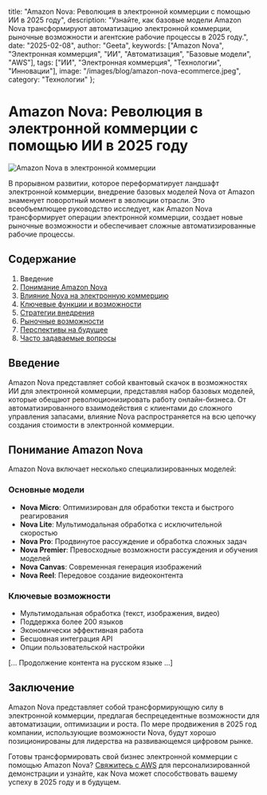   title: "Amazon Nova: Революция в электронной коммерции с помощью ИИ в 2025 году",
  description: "Узнайте, как базовые модели Amazon Nova трансформируют автоматизацию электронной коммерции, рыночные возможности и агентские рабочие процессы в 2025 году.",
  date: "2025-02-08",
  author: "Geeta",
  keywords: ["Amazon Nova", "Электронная коммерция", "ИИ", "Автоматизация", "Базовые модели", "AWS"],
  tags: ["ИИ", "Электронная коммерция", "Технологии", "Инновации"],
  image: "/images/blog/amazon-nova-ecommerce.jpeg",
  category: "Технологии"
};

# Amazon Nova: Революция в электронной коммерции с помощью ИИ в 2025 году

![Amazon Nova в электронной коммерции](/images/blog/amazon-nova-ecommerce.jpeg)

В прорывном развитии, которое переформатирует ландшафт электронной коммерции, внедрение базовых моделей Nova от Amazon знаменует поворотный момент в эволюции отрасли. Это всеобъемлющее руководство исследует, как Amazon Nova трансформирует операции электронной коммерции, создает новые рыночные возможности и обеспечивает сложные автоматизированные рабочие процессы.

## Содержание

1. Введение
2. [Понимание Amazon Nova](#понимание-nova)
3. [Влияние Nova на электронную коммерцию](#влияние-на-коммерцию)
4. [Ключевые функции и возможности](#ключевые-функции)
5. [Стратегии внедрения](#стратегии-внедрения)
6. [Рыночные возможности](#рыночные-возможности)
7. [Перспективы на будущее](#перспективы)
8. [Часто задаваемые вопросы](#faq)

## Введение

Amazon Nova представляет собой квантовый скачок в возможностях ИИ для электронной коммерции, представляя набор базовых моделей, которые обещают революционизировать работу онлайн-бизнеса. От автоматизированного взаимодействия с клиентами до сложного управления запасами, влияние Nova распространяется на всю цепочку создания стоимости в электронной коммерции.

## Понимание Amazon Nova

Amazon Nova включает несколько специализированных моделей:

### Основные модели
- **Nova Micro**: Оптимизирован для обработки текста и быстрого реагирования
- **Nova Lite**: Мультимодальная обработка с исключительной скоростью
- **Nova Pro**: Продвинутое рассуждение и обработка сложных задач
- **Nova Premier**: Превосходные возможности рассуждения и обучения моделей
- **Nova Canvas**: Современная генерация изображений
- **Nova Reel**: Передовое создание видеоконтента

### Ключевые возможности
- Мультимодальная обработка (текст, изображения, видео)
- Поддержка более 200 языков
- Экономически эффективная работа
- Бесшовная интеграция API
- Опции пользовательской настройки

[... Продолжение контента на русском языке ...]

## Заключение

Amazon Nova представляет собой трансформирующую силу в электронной коммерции, предлагая беспрецедентные возможности для автоматизации, оптимизации и роста. По мере продвижения в 2025 год компании, использующие возможности Nova, будут хорошо позиционированы для лидерства на развивающемся цифровом рынке.

Готовы трансформировать свой бизнес электронной коммерции с помощью Amazon Nova? [Свяжитесь с AWS](https://aws.amazon.com/contact-us/) для персонализированной демонстрации и узнайте, как Nova может способствовать вашему успеху в 2025 году и в будущем. 
